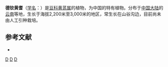 {{Speciesbox
| name = 德钦黄耆
| status = 
| status_system = 
| image =
| genus = Astragalus
| species = tehchingensis
| authority = S. S. Cheng f. ex [[傅坤俊|K. T. Fu]]
}}

'''德钦黄耆'''（[[学名|学名]]：{{lang|la|''Astragalus tehchingensis''}}）是[[豆科|豆科]][[黄芪属|黄芪属]]的植物，为中国的特有植物。分布于[[中国大陆|中国大陆]]的[[云南|云南]]等地，生长于海拔2,200米至3,000米的地区，常生长在山谷沟边，目前尚未由人工引种栽培。

== 参考文献 ==
<div class="references-small">
* {{cite web| url =http://www.bioinfo.cn/db05/KmzwSpecies.php?action=view&id=15825| title =德钦黄耆| work =《中国高等植物数据库全库》| publisher =中国科学院微生物研究所| author =昆明植物研究所| accessdate =2009-02-25| deadurl =yes| archiveurl =https://web.archive.org/web/20160305075723/http://www.bioinfo.cn/db05/KmzwSpecies.php?action=view&id=15825| archivedate =2016-03-05}}
</div>

[[Category:黄芪属|D]]
[[Category:中國特有植物|D]]
[[Category:云南植物|D]]